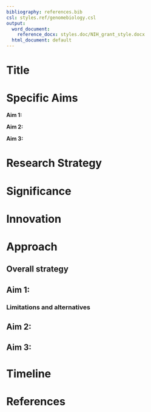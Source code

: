 ```yaml
---
bibliography: references.bib
csl: styles.ref/genomebiology.csl
output:
  word_document:
    reference_docx: styles.doc/NIH_grant_style.docx
  html_document: default
---
```


# Title

# Specific Aims

**Aim 1: **

**Aim 2: **

**Aim 3: **

# Research Strategy

# Significance

# Innovation

# Approach 

## Overall strategy

## Aim 1: 

### Limitations and alternatives

## Aim 2: 

## Aim 3: 

# Timeline

# References
